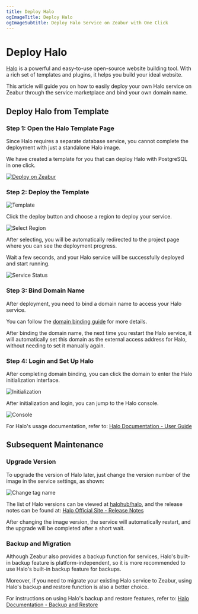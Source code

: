 ```yaml
---
title: Deploy Halo
ogImageTitle: Deploy Halo
ogImageSubtitle: Deploy Halo Service on Zeabur with One Click
---
```



# Deploy Halo

[Halo](https://www.halo.run/) is a powerful and easy-to-use open-source website building tool. With a rich set of templates and plugins, it helps you build your ideal website.

This article will guide you on how to easily deploy your own Halo service on Zeabur through the service marketplace and bind your own domain name.

## Deploy Halo from Template

### Step 1: Open the Halo Template Page

Since Halo requires a separate database service, you cannot complete the deployment with just a standalone Halo image.

We have created a template for you that can deploy Halo with PostgreSQL in one click.

[![Deploy on Zeabur](https://zeabur.com/button.svg)](https://zeabur.com/templates/Q6H2MA)

### Step 2: Deploy the Template

![Template](/marketplace/halo/template-overview.en-US.png)

Click the deploy button and choose a region to deploy your service.

![Select Region](/marketplace/halo/create-by-template.en-US.png)

After selecting, you will be automatically redirected to the project page where you can see the deployment progress.

Wait a few seconds, and your Halo service will be successfully deployed and start running.

![Service Status](/marketplace/halo/service-overview.en-US.png)

### Step 3: Bind Domain Name

After deployment, you need to bind a domain name to access your Halo service.

You can follow the [domain binding guide](/deploy/domain-binding) for more details.

<Callout>
After binding the domain name, the next time you restart the Halo service, it will automatically set this domain as the external access address for Halo, without needing to set it manually again.
</Callout>

### Step 4: Login and Set Up Halo

After completing domain binding, you can click the domain to enter the Halo initialization interface.

![Initialization](/marketplace/halo/setup.en-US.png)

After initialization and login, you can jump to the Halo console.

![Console](/marketplace/halo/console.en-US.png)

For Halo's usage documentation, refer to: [Halo Documentation - User Guide](https://docs.halo.run/category/%E7%94%A8%E6%88%B7%E6%8C%87%E5%8D%97)

## Subsequent Maintenance

### Upgrade Version

To upgrade the version of Halo later, just change the version number of the image in the service settings, as shown:

![Change tag name](/marketplace/halo/change-tag-name.en-US.png)

The list of Halo versions can be viewed at [halohub/halo](https://hub.docker.com/r/halohub/halo/tags), and the release notes can be found at: [Halo Official Site - Release Notes](https://www.halo.run/categories/release-notes)

<Callout>
After changing the image version, the service will automatically restart, and the upgrade will be completed after a short wait.
</Callout>

### Backup and Migration

Although Zeabur also provides a backup function for services, Halo's built-in backup feature is platform-independent, so it is more recommended to use Halo's built-in backup feature for backups.

Moreover, if you need to migrate your existing Halo service to Zeabur, using Halo's backup and restore function is also a better choice.

For instructions on using Halo's backup and restore features, refer to: [Halo Documentation - Backup and Restore](https://docs.halo.run/user-guide/backup)
